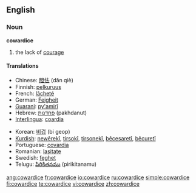 ==English==

===Noun===
'''cowardice'''

# the lack of [[courage]]

====Translations====
{{top}}
*Chinese: [[胆怯]] (dǎn qiè)
*Finnish: [[pelkuruus]]
*French: [[lâcheté]]
*German: [[Feigheit]]
*[[Guarani]]: [[py'amirĩ]]
*Hebrew: [[פחדנות]] (pakhdanut) {{f}}
*[[Interlingua]]: [[coardia]]
{{mid}}
*Korean: [[비겁]] (bi geop)
*[[Kurdish]]: [[newêrekî]], [[tirsokî]], [[tirsonekî]], [[bêcesaretî]], [[bêcuretî]]
*Portuguese: [[covardia]] {{f}}
*Romanian: [[laşitate]] {{f}}
*Swedish: [[feghet]] {{c}}
*Telugu: [[పిరికితనము]] (pirikitanamu)
{{bottom}}

[[ang:cowardice]]
[[fr:cowardice]]
[[io:cowardice]]
[[ru:cowardice]]
[[simple:cowardice]]
[[fi:cowardice]]
[[te:cowardice]]
[[vi:cowardice]]
[[zh:cowardice]]